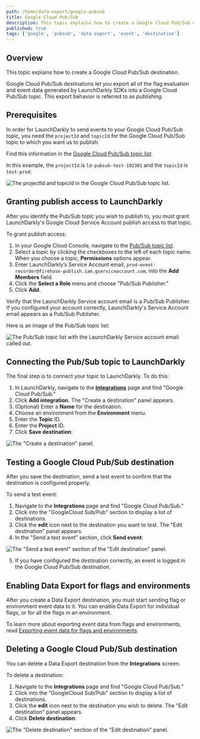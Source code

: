 ```yaml
---
path: /home/data-export/google-pubsub
title: Google Cloud Pub/Sub
description: This topic explains how to create a Google Cloud Pub/Sub destination. Google Cloud Pub/Sub destinations let you export all of the flag evaluation and event data generated by LaunchDarkly SDKs into a Google Cloud Pub/Sub topic.
published: true
tags: ['google', 'pubsub', 'data export', 'event', 'destination']
---
```


## Overview

This topic explains how to create a Google Cloud Pub/Sub destination.

Google Cloud Pub/Sub destinations let you export all of the flag evaluation and event data generated by LaunchDarkly SDKs into a Google Cloud Pub/Sub topic. This export behavior is referred to as _publishing_.

## Prerequisites

In order for LaunchDarkly to send events to your Google Cloud Pub/Sub topic, you need the `projectId` and `topicId` for the Google Cloud Pub/Sub topic to which you want us to publish.

Find this information in the [Google Cloud Pub/Sub topic list](https://console.cloud.google.com/cloudpubsub/topicList).

In this example, the `projectId` is `ld-pubsub-test-192301` and the `topicId` is `test-prod`:

![The projectId and topicId in the Google Cloud Pub/Sub topic list.](google-pubsub-projid-testid-callout.png)


## Granting publish access to LaunchDarkly

After you identify the Pub/Sub topic you wish to publish to, you must grant LaunchDarkly's Google Cloud Service Account publish access to that topic.

To grant publish access:

1. In your Google Cloud Console, navigate to the [Pub/Sub topic list](https://console.cloud.google.com/cloudpubsub/topicList).
2. Select a topic by clicking the checkboxes to the left of each topic name. When you choose a topic, **Permissions** options appear.
3. Enter LaunchDarkly’s Service Account email, `prod-event-recorder@firehose-publish.iam.gserviceaccount.com`, into the **Add Members** field.
4. Click the **Select a Role** menu and choose "Pub/Sub Publisher."
5. Click **Add**.

Verify that the LaunchDarkly Service account email is a Pub/Sub Publisher. If you configured your account correctly, LaunchDarkly's Service Account email appears as a Pub/Sub Publisher.

Here is an image of the Pub/Sub topic list:

![The Pub/Sub topic list with the LaunchDarkly Service account email called out.](google-pubsub-publisher-callout.png)


## Connecting the Pub/Sub topic to LaunchDarkly

The final step is to connect your topic to LaunchDarkly. To do this:

1. In LaunchDarkly, navigate to the **[Integrations](https://app.launchdarkly.com/default/integrations)** page and find "Google Cloud Pub/Sub."
2. Click **Add integration.** The "Create a destination" panel appears.
3. (Optional) Enter a **Name** for the destination.
4. Choose an environment from the **Environment** menu.
5. Enter the **Topic** ID.
6. Enter the **Project** ID.
7. Click **Save destination**:

![The "Create a destination" panel.](google-pubsub-create-destination.png)

## Testing a Google Cloud Pub/Sub destination

After you save the destination, send a test event to confirm that the destination is configured properly.

To send a test event:

1. Navigate to the **Integrations** page and find "Google Cloud Pub/Sub."
2. Click into the "GoogleCloud Sub/Pub" section to display a list of destinations.
3. Click the **edit** icon next to the destination you want to test. The "Edit destination" panel appears.
4. In the "Send a test event" section, click **Send event**:

![The "Send a test event" section of the "Edit destination" panel.](google-pubsub-test-event.png)

5. If you have configured the destination correctly, an event is logged in the Google Cloud Pub/Sub destination.

## Enabling Data Export for flags and environments

After you create a Data Export destination, you must start sending flag or environment event data to it. You can enable Data Export for individual flags, or for all the flags in an environment.

To learn more about exporting event data from flags and environments, read [Exporting event data for flags and environments](/home/data-export#exporting-event-data-for-flags-and-environments).

## Deleting a Google Cloud Pub/Sub destination

You can delete a Data Export destination from the **Integrations** screen.

To delete a destination:

1. Navigate to the **Integrations** page and find "Google Cloud Pub/Sub."
2. Click into the "GoogleCloud Sub/Pub" section to display a list of destinations.
2. Click the **edit** icon next to the destination you wish to delete. The "Edit destination" panel appears.
3. Click **Delete destination**:

![The "Delete destination" section of the "Edit destination" panel.](destination-delete.png)
